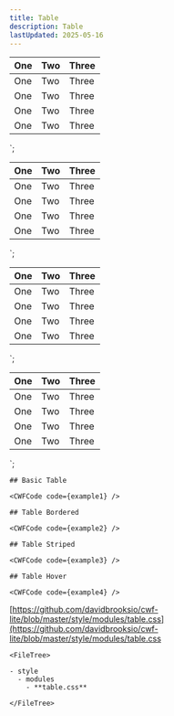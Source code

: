 ```yaml
---
title: Table
description: Table
lastUpdated: 2025-05-16
---
```



<table class="table">
  <thead>
    <tr>
      <th>One</th>
      <th>Two</th>
      <th>Three</th>
    </tr>
  </thead>
  <tbody>
    <tr>
      <td>One</td>
      <td>Two</td>
      <td>Three</td>
    </tr>
    <tr>
      <td>One</td>
      <td>Two</td>
      <td>Three</td>
    </tr>
    <tr>
      <td>One</td>
      <td>Two</td>
      <td>Three</td>
    </tr>
    <tr>
      <td>One</td>
      <td>Two</td>
      <td>Three</td>
    </tr>
  </tbody>
</table>
`;

<table class="table table--bordered">
  <thead>
    <tr>
      <th>One</th>
      <th>Two</th>
      <th>Three</th>
    </tr>
  </thead>
  <tbody>
    <tr>
      <td>One</td>
      <td>Two</td>
      <td>Three</td>
    </tr>
    <tr>
      <td>One</td>
      <td>Two</td>
      <td>Three</td>
    </tr>
    <tr>
      <td>One</td>
      <td>Two</td>
      <td>Three</td>
    </tr>
    <tr>
      <td>One</td>
      <td>Two</td>
      <td>Three</td>
    </tr>
  </tbody>
</table>
`;

<table class="table table--striped">
  <thead>
    <tr>
      <th>One</th>
      <th>Two</th>
      <th>Three</th>
    </tr>
  </thead>
  <tbody>
    <tr>
      <td>One</td>
      <td>Two</td>
      <td>Three</td>
    </tr>
    <tr>
      <td>One</td>
      <td>Two</td>
      <td>Three</td>
    </tr>
    <tr>
      <td>One</td>
      <td>Two</td>
      <td>Three</td>
    </tr>
    <tr>
      <td>One</td>
      <td>Two</td>
      <td>Three</td>
    </tr>
  </tbody>
</table>
`;

<table class="table table--hover">
  <thead>
    <tr>
      <th>One</th>
      <th>Two</th>
      <th>Three</th>
    </tr>
  </thead>
  <tbody>
    <tr>
      <td>One</td>
      <td>Two</td>
      <td>Three</td>
    </tr>
    <tr>
      <td>One</td>
      <td>Two</td>
      <td>Three</td>
    </tr>
    <tr>
      <td>One</td>
      <td>Two</td>
      <td>Three</td>
    </tr>
    <tr>
      <td>One</td>
      <td>Two</td>
      <td>Three</td>
    </tr>
  </tbody>
</table>
`;

<Tabs>
  <TabItem label="Overview" icon="puzzle">
    
    ## Basic Table

    <CWFCode code={example1} />

    ## Table Bordered

    <CWFCode code={example2} />

    ## Table Striped

    <CWFCode code={example3} />

    ## Table Hover

    <CWFCode code={example4} />
  </TabItem>
  <TabItem label="Files" icon="list-format">

  [https://github.com/davidbrooksio/cwf-lite/blob/master/style/modules/table.css](https://github.com/davidbrooksio/cwf-lite/blob/master/style/modules/table.css

    <FileTree>

    - style
      - modules
        - **table.css**

    </FileTree>
  </TabItem>
  <TabItem label="Stylesheet" icon="open-book">
    <Code code={cssExample} lang="css" />
  </TabItem>
</Tabs>